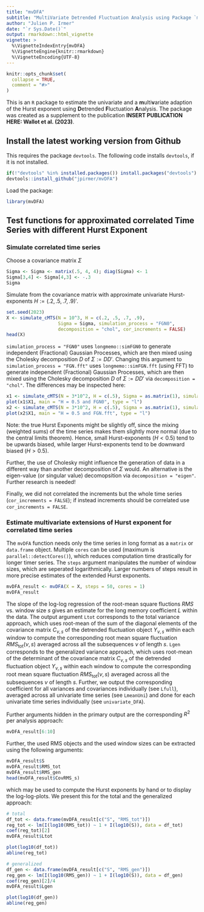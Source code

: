 ```yaml
---
title: "mvDFA"
subtitle: "MultiVariate Detrended Fluctuation Analysis using Package `mvDFA`"
author: "Julien P. Irmer"
date: "`r Sys.Date()`"
output: rmarkdown::html_vignette
vignette: >
  %\VignetteIndexEntry{mvDFA}
  %\VignetteEngine{knitr::rmarkdown}
  %\VignetteEncoding{UTF-8}
---
```


```r
knitr::opts_chunk$set(
  collapse = TRUE,
  comment = "#>"
)
```

This is an `R` package to estimate the univariate and a **m**ulti**v**ariate adaption of the Hurst exponent using **D**etrended **F**luctuation **A**nalysis. The package was created as a supplement to the publication **INSERT PUBLICATION HERE: Wallot et al. (2023)**.

## Install the latest working version from Github
This requires the package `devtools`. The following code installs `devtools`, if it is not installed.

```r
if(!"devtools" %in% installed.packages()) install.packages("devtools")
devtools::install_github("jpirmer/mvDFA")
```

Load the package:

```r
library(mvDFA)
```


## Test functions for approximated correlated Time Series with different Hurst Exponent

### Simulate correlated time series

Choose a covariance matrix $\Sigma$
```r
Sigma <- Sigma <- matrix(.5, 4, 4); diag(Sigma) <- 1
Sigma[3,4] <- Sigma[4,3] <- -.3
Sigma
```
Simulate from the covariance matrix with approximate univariate Hurst-exponents $H:=(.2, .5, .7, .9)'$. 

```r
set.seed(2023)
X <- simulate_cMTS(N = 10^3, H = c(.2, .5, .7, .9), 
                   Sigma = Sigma, simulation_process = "FGN0", 
                   decomposition = "chol", cor_increments = FALSE)
head(X)
```

`simulation_process = "FGN0"` uses `longmemo::simFGN0` to generate independent (Fractional) Gaussian Processes, which are then mixed using the Cholesky decomposition $D$ of $\Sigma := DD'$. Changing this argument to `simulation_process = "FGN.fft"` uses `longmemo::simFGN.fft` (using FFT) to generate independent (Fractional) Gaussian Processes, which are then mixed using the Cholesky decomposition $D$ of $\Sigma := DD'$ via `decomposition = "chol"`. The differences may be inspected here:

```r
x1 <- simulate_cMTS(N = 3*10^2, H = c(.5), Sigma = as.matrix(1), simulation_process = "FGN0")
plot(x1$X1, main = "H = 0.5 and FGN0", type = "l")
x2 <- simulate_cMTS(N = 3*10^2, H = c(.5), Sigma = as.matrix(1), simulation_process = "FGN.fft")
plot(x2$X1, main = "H = 0.5 and FGN.fft", type = "l")
```

Note: the true Hurst Exponents might be slightly off, since the mixing (weighted sums) of the time series makes them slightly more normal (due to the central limits theorem). Hence, small Hurst-exponents ($H<0.5$) tend to be upwards biased, while larger Hurst-exponents tend to be downward biased ($H>0.5$). 

Further, the use of Cholesky might influence the generation of data in a different way than another decomposition of $\Sigma$ would. An alternative is the eigen-value (or singular value) decomopsition via `decomposition = "eigen"`. Further research is needed!

Finally, we did not correlated the increments but the whole time series (`cor_increments = FALSE`); if instead increments should be correlated use `cor_increments = FALSE`.


### Estimate multivariate extensions of Hurst exponent for correlated time series

The `mvDFA` function needs only the time series in long format as a `matrix` or `data.frame` object. Multiple `cores` can be used (maximum is `parallel::detectCores()`), which reduces computation time drastically for longer timer series. The `steps` argument manipulates the number of window sizes, which are seperated logarithmically. Larger numbers of steps result in more precise estimates of the extended Hurst exponents.

```r
mvDFA_result <- mvDFA(X = X, steps = 50, cores = 1)
mvDFA_result
```

The slope of the log-log regression of the root-mean square fluctions $RMS$ vs. window size $s$ gives an estimate for the long memory coefficient $L$ within the data.
The output argument `Ltot` corresponds to the total variance approach, which uses root-mean of the sum of the diagonal elements of the covariance matrix $C_{\nu,s}$ of the  detrended fluctuation object $Y_{\nu,s}$ within each window to compute the corresponding root mean square fluctuation $RMS_\text{tot}(\nu,s)$ averaged across all the subsequences $\nu$ of length $s$.   `Lgen` corresponds to the generalized variance approach, which uses root-mean of the determinant of the covariance matrix $C_{\nu,s}$ of the  detrended fluctuation object $Y_{\nu,s}$ within each window to compute the corresponding root mean square fluctuation $RMS_\text{tot}(\nu,s)$ averaged across all the subsequences $\nu$ of length $s$. Further, we output the corresponding coefficient for all variances and covariances individually (see `Lfull`), averaged across all univariate time series (see `LmeanUni`) and done for each univariate time series individually (see `univariate_DFA`).

Further arguments hidden in the primary output are the corresponding $R^2$ per analysis approach:

```r
mvDFA_result[6:10]
```


Further, the used RMS objects and the used window sizes can be extracted using the following arguments:

```r
mvDFA_result$S
mvDFA_result$RMS_tot
mvDFA_result$RMS_gen
head(mvDFA_result$CovRMS_s)
```

which may be used to compute the Hurst exponents by hand or to display the log-log-plots. We present this for the total and the generalized approach:

```r
# total
df_tot <- data.frame(mvDFA_result[c("S", "RMS_tot")])
reg_tot <- lm(I(log10(RMS_tot)) ~ 1 + I(log10(S)), data = df_tot)
coef(reg_tot)[2]
mvDFA_result$Ltot

plot(log10(df_tot))
abline(reg_tot)
```


```r
# generalized
df_gen <- data.frame(mvDFA_result[c("S", "RMS_gen")])
reg_gen <- lm(I(log10(RMS_gen)) ~ 1 + I(log10(S)), data = df_gen)
coef(reg_gen)[2]/4
mvDFA_result$Lgen

plot(log10(df_gen))
abline(reg_gen)
```
